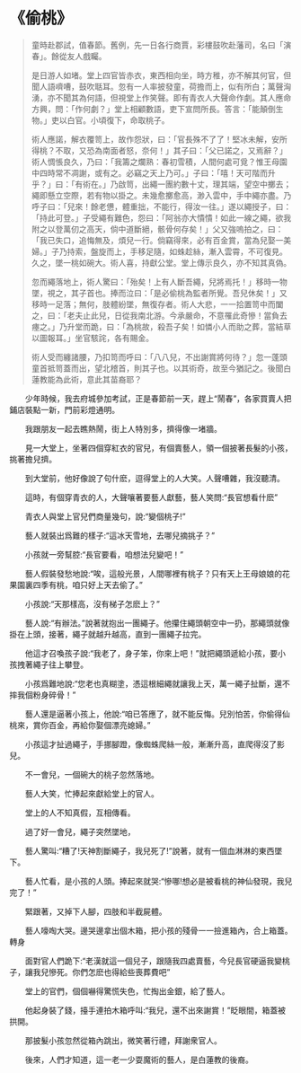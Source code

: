 # 《偷桃》

> 童時赴郡試，值春節。舊例，先一日各行商賈，彩樓鼓吹赴藩司，名曰「演春」。餘從友人戲矚。
>
> 是日游人如堵。堂上四官皆赤衣，東西相向坐，時方稚，亦不解其何官，但聞人語嚌嘈，鼓吹聒耳。忽有一人率披發童，荷擔而上，似有所白；萬聲洶湧，亦不聞其為何語，但視堂上作笑聲。即有青衣人大聲命作劇。其人應命方興，問：「作何劇？」堂上相顧數語，吏下宣問所長。答言：「能顛倒生物。」吏以白官。小頃復下，命取桃子。
>
> 術人應諾，解衣覆笥上，故作怨狀，曰：「官長殊不了了！堅冰未解，安所得桃？不取，又恐為南面者怒，奈何！」其子曰：「父已諾之，又焉辭？」術人惆悵良久，乃曰：「我籌之爛熟：春初雪積，人間何處可覓？惟王母園中四時常不凋謝，或有之。必竊之天上乃可。」子曰：「嘻！天可階而升乎？」曰：「有術在。」乃啟笥，出繩一團約數十丈，理其端，望空中擲去；繩即懸立空際，若有物以掛之。未幾愈擲愈高，渺入雲中，手中繩亦盡。乃呼子曰：「兒來！餘老憊，體重拙，不能行，得汝一往。」遂以繩授子，曰：「持此可登。」子受繩有難色，怨曰：「阿翁亦大憒憒！如此一線之繩，欲我附之以登萬仞之高天，倘中道斷絕，骸骨何存矣！」父又強嗚拍之，曰：「我已失口，追悔無及，煩兒一行。倘竊得來，必有百金賞，當為兒娶一美婦。」子乃持索，盤旋而上，手移足隨，如蛛趁絲，漸入雲霄，不可復見。久之，墜一桃如碗大。術人喜，持獻公堂。堂上傳示良久，亦不知其真偽。
>
> 忽而繩落地上，術人驚曰：「殆矣！上有人斷吾繩，兒將焉托！」移時一物墜，視之，其子首也。捧而泣曰：「是必偷桃為監者所覺。吾兒休矣！」又移時一足落；無何，肢體紛墜，無復存者。術人大悲，一一拾置笥中而闔之，曰：「老夫止此兒，日從我南北游。今承嚴命，不意罹此奇慘！當負去瘞之。」乃升堂而跪，曰：「為桃故，殺吾子矣！如憐小人而助之葬，當結草以圖報耳。」坐官駭詫，各有賜金。
>
> 術人受而纏諸腰，乃扣笥而呼曰：「八八兒，不出謝賞將何待？」忽一蓬頭童首抵笥蓋而出，望北稽首，則其子也。以其術奇，故至今猶記之。後聞白蓮教能為此術，意此其苗裔耶？

&emsp;&emsp;少年時候，我去府城參加考試，正是春節前一天，趕上“鬧春”，各家買賣人把鋪店裝點一新，門前彩燈通明。

&emsp;&emsp;我跟朋友一起去瞧熱鬧，街上人特別多，擠得像一堵牆。

&emsp;&emsp;見一大堂上，坐著四個穿紅衣的官兒，有個賣藝人，領一個披著長髮的小孩，挑著擔兒擠。

&emsp;&emsp;到大堂前，他好像說了句什麽，逗得堂上的人大笑。人聲嘈雜，我沒聽清。

&emsp;&emsp;這時，有個穿青衣的人，大聲嚷著要藝人獻藝，藝人笑問:“長官想看什麽”

&emsp;&emsp;青衣人與堂上官兒們商量幾句，說:“變個桃子!”

&emsp;&emsp;藝人就裝出爲難的樣子:“這冰天雪地，去哪兒摘挑子？”

&emsp;&emsp;小孩就一旁幫腔:“長官要看，咱想法兒變吧！”

&emsp;&emsp;藝人假裝發愁地說:“唉，這般光景，人間哪裡有桃子？只有天上王母娘娘的花果園裏四季有桃，咱只好上天去偷了。”

&emsp;&emsp;小孩說:“天那樣高，沒有梯子怎麽上？”

&emsp;&emsp;藝人說:“有辦法。”說著就抱出一團繩子。他攥住繩頭朝空中一扔，那繩頭就像掛在上頭，接著，繩子就越升越高，直到一團繩子拉完。

&emsp;&emsp;他這才召喚孩子說:“我老了，身子笨，你來上吧！”就把繩頭遞給小孩，要小孩拽著繩子往上攀登。

&emsp;&emsp;小孩爲難地說:“您老也真糊塗，憑這根細繩就讓我上天，萬一繩子扯斷，還不摔我個粉身碎骨！”

&emsp;&emsp;藝人還是逼著小孩上，他說:“咱已答應了，就不能反悔。兒別怕苦，你偷得仙桃來，賞你百金，再給你娶個漂亮媳婦。”

&emsp;&emsp;小孩這才扯過繩子，手挪腳蹬，像蜘蛛爬絲一般，漸漸升高，直爬得沒了影兒。

&emsp;&emsp;不一會兒，一個碗大的桃子忽然落地。

&emsp;&emsp;藝人大笑，忙捧起來獻給堂上的官人。

&emsp;&emsp;堂上的人不知真假，互相傳看。

&emsp;&emsp;過了好一會兒，繩子突然墜地，

&emsp;&emsp;藝人驚叫:“糟了!天神割斷繩子，我兒死了!”說著，就有一個血淋淋的東西墜下。

&emsp;&emsp;藝人忙看，是小孩的人頭。捧起來就哭:“慘哪!想必是被看桃的神仙發現，我兒完了！”

&emsp;&emsp;緊跟著，又掉下人腳，四肢和半截屍體。

&emsp;&emsp;藝人嚎啕大哭。邊哭邊拿出個木箱，把小孩的殘骨一一撿進箱內，合上箱蓋。轉身

&emsp;&emsp;面對官人們跪下:“老漢就這一個兒子，跟隨我四處賣藝，今兒長官硬逼我變桃子，讓我兒慘死。你們怎麽也得給些喪葬費吧”

&emsp;&emsp;堂上的官們，個個嚇得驚慌失色，忙掏出金銀，給了藝人。

&emsp;&emsp;他起身裝了錢，擡手連拍木箱呼叫:“我兒，還不出來謝賞！”眨眼間，箱蓋被拱開。

&emsp;&emsp;那披髮小孩忽然從箱內跳出，微笑著行禮，拜謝衆官人。

&emsp;&emsp;後來，人們才知道，這一老一少耍魔術的藝人，是白蓮教的後裔。
